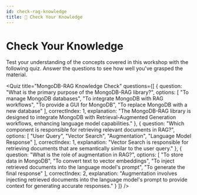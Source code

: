 ```yaml
---
id: check-rag-knowledge
title: 📝 Check Your Knowledge
---
```



# Check Your Knowledge

Test your understanding of the concepts covered in this workshop with the following quiz. Answer the questions to see how well you've grasped the material.

<Quiz 
  title="MongoDB-RAG Knowledge Check"
  questions={[
    {
      question: "What is the primary purpose of the MongoDB-RAG library?",
      options: [
        "To manage MongoDB databases",
        "To integrate MongoDB with RAG workflows",
        "To provide a GUI for MongoDB",
        "To replace MongoDB with a new database"
      ],
      correctIndex: 1,
      explanation: "The MongoDB-RAG library is designed to integrate MongoDB with Retrieval-Augmented Generation workflows, enhancing language model capabilities."
    },
    {
      question: "Which component is responsible for retrieving relevant documents in RAG?",
      options: [
        "User Query",
        "Vector Search",
        "Augmentation",
        "Language Model Response"
      ],
      correctIndex: 1,
      explanation: "Vector Search is responsible for retrieving documents that are semantically similar to the user query."
    },
    {
      question: "What is the role of augmentation in RAG?",
      options: [
        "To store data in MongoDB",
        "To convert text to vector embeddings",
        "To inject retrieved documents into the language model's prompt",
        "To generate the final response"
      ],
      correctIndex: 2,
      explanation: "Augmentation involves injecting retrieved documents into the language model's prompt to provide context for generating accurate responses."
    }
  ]}
/>
